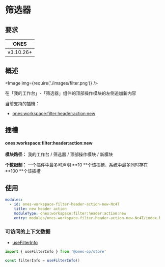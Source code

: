 
# 筛选器

## 要求

| **ONES**  |
| :-------: |
| v3.10.26+ |

## 概述

<Image img={require('./images/filter.png')} />

在「我的工作台」-「筛选器」组件的顶部操作模块的左侧追加新内容

当前支持的插槽：

- [ones:workspace:filter:header:action:new](#onesworkspacefilterheaderactionnew)

## 插槽

#### ones:workspace:filter:header:action:new

**模块路径：** 我的工作台 / 筛选器 / 顶部操作模块 / 新模块

**个数限制：** 一个插件中最多可声明 **10 **个该插槽，系统中最多同时存在 **100 **个该插槽

## 使用

```yaml
modules:
  - id: ones-workspace-filter-header-action-new-Nc4T
    title: new header action
    moduleType: ones:workspace:filter:header:action:new
    entry: modules/ones-workspace-filter-header-action-new-Nc4T/index.html
```

### 可访问的上下文数据

- [useFilterInfo](../../../../../reference/packages/store/store.md#useFilterInfo)

```ts
import { useFilterInfo } from '@ones-op/store'

const filterInfo = useFilterInfo()
```
